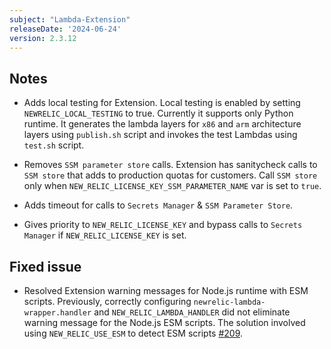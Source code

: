 ```yaml
---
subject: "Lambda-Extension"
releaseDate: '2024-06-24'
version: 2.3.12
---
```



## Notes

* Adds local testing for Extension. Local testing is enabled by setting `NEWRELIC_LOCAL_TESTING` to true. Currently it supports only Python runtime. It generates the lambda layers for `x86` and `arm` architecture layers using `publish.sh` script and invokes the test Lambdas using `test.sh` script.

* Removes `SSM parameter store` calls. Extension has sanitycheck calls to `SSM store` that adds to production quotas for customers. Call `SSM store` only when `NEW_RELIC_LICENSE_KEY_SSM_PARAMETER_NAME` var is set to `true`.

* Adds timeout for calls to `Secrets Manager` & `SSM Parameter Store`.

* Gives priority to `NEW_RELIC_LICENSE_KEY` and bypass calls to `Secrets Manager` if `NEW_RELIC_LICENSE_KEY` is set.


## Fixed issue

* Resolved Extension warning messages for Node.js runtime with ESM scripts. Previously, correctly configuring `newrelic-lambda-wrapper.handler` and `NEW_RELIC_LAMBDA_HANDLER` did not eliminate warning message for the Node.js ESM scripts. The solution involved using `NEW_RELIC_USE_ESM` to detect ESM scripts [#209](https://github.com/newrelic/newrelic-lambda-extension/pull/209). 